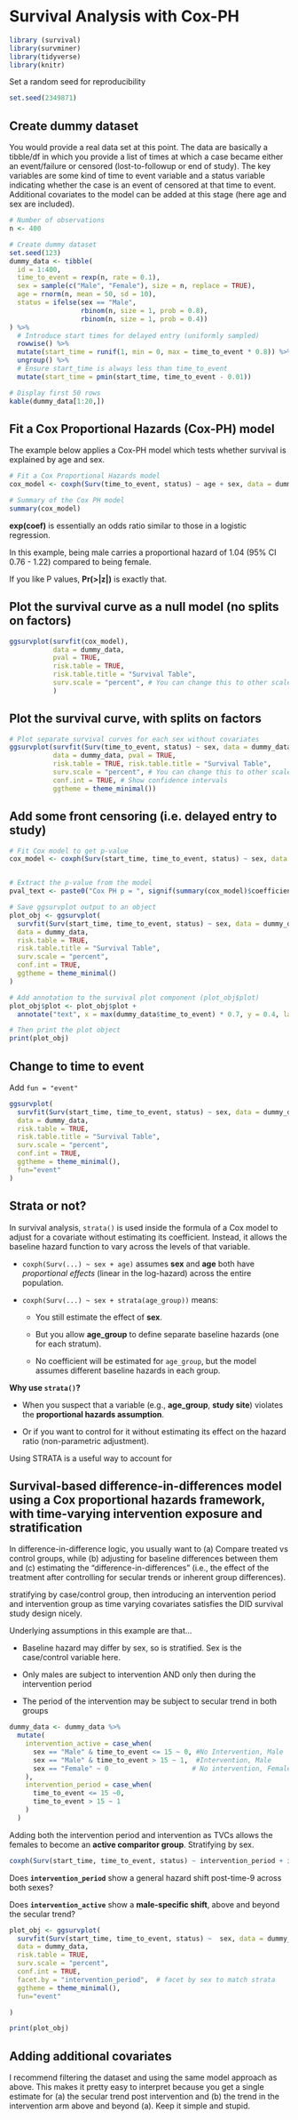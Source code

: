 # Survival Analysis with Cox-PH

```r
library (survival)
library(survminer)
library(tidyverse)
library(knitr)
```

Set a random seed for reproducibility

```r
set.seed(2349871)
```

## Create dummy dataset

You would provide a real data set at this point. The data are basically a tibble/df in which you provide a list of times at which a case became either an event/failure or censored (lost-to-followup or end of study). The key variables are some kind of time to event variable and a status variable indicating whether the case is an event of censored at that time to event. Additional covariates to the model can be added at this stage (here age and sex are included).

```r

# Number of observations
n <- 400  

# Create dummy dataset
set.seed(123)
dummy_data <- tibble(
  id = 1:400,
  time_to_event = rexp(n, rate = 0.1),
  sex = sample(c("Male", "Female"), size = n, replace = TRUE),
  age = rnorm(n, mean = 50, sd = 10),
  status = ifelse(sex == "Male", 
                  rbinom(n, size = 1, prob = 0.8),
                  rbinom(n, size = 1, prob = 0.4))
) %>%
  # Introduce start times for delayed entry (uniformly sampled)
  rowwise() %>%
  mutate(start_time = runif(1, min = 0, max = time_to_event * 0.8)) %>%
  ungroup() %>%
  # Ensure start_time is always less than time_to_event
  mutate(start_time = pmin(start_time, time_to_event - 0.01))

# Display first 50 rows
kable(dummy_data[1:20,])
```

## Fit a Cox Proportional Hazards (Cox-PH) model

The example below applies a Cox-PH model which tests whether survival is explained by age and sex.

```r
# Fit a Cox Proportional Hazards model
cox_model <- coxph(Surv(time_to_event, status) ~ age + sex, data = dummy_data)

# Summary of the Cox PH model
summary(cox_model)

```

**exp(coef)** is essentially an odds ratio similar to those in a logistic regression.

In this example, being male carries a proportional hazard of 1.04 (95% CI 0.76 - 1.22) compared to being female.

If you like P values, **Pr(\>\|z\|)** is exactly that.

## Plot the survival curve as a null model (no splits on factors)

```r
ggsurvplot(survfit(cox_model), 
           data = dummy_data, 
           pval = TRUE,
           risk.table = TRUE, 
           risk.table.title = "Survival Table",
           surv.scale = "percent", # You can change this to other scales like "probability"
           )
```

## Plot the survival curve, with splits on factors

```r
# Plot separate survival curves for each sex without covariates
ggsurvplot(survfit(Surv(time_to_event, status) ~ sex, data = dummy_data), 
           data = dummy_data, pval = TRUE, 
           risk.table = TRUE, risk.table.title = "Survival Table",
           surv.scale = "percent", # You can change this to other scales like "probability"
           conf.int = TRUE, # Show confidence intervals
           ggtheme = theme_minimal())

```

## Add some front censoring (i.e. delayed entry to study)

```r
# Fit Cox model to get p-value
cox_model <- coxph(Surv(start_time, time_to_event, status) ~ sex, data = dummy_data)


# Extract the p-value from the model
pval_text <- paste0("Cox PH p = ", signif(summary(cox_model)$coefficients[5], 3))

# Save ggsurvplot output to an object
plot_obj <- ggsurvplot(
  survfit(Surv(start_time, time_to_event, status) ~ sex, data = dummy_data), 
  data = dummy_data,
  risk.table = TRUE,
  risk.table.title = "Survival Table",
  surv.scale = "percent",
  conf.int = TRUE,
  ggtheme = theme_minimal()
)

# Add annotation to the survival plot component (plot_obj$plot)
plot_obj$plot <- plot_obj$plot + 
  annotate("text", x = max(dummy_data$time_to_event) * 0.7, y = 0.4, label = pval_text)

# Then print the plot object
print(plot_obj)
```

## Change to time to event

Add `fun = "event"`

```r
ggsurvplot(
  survfit(Surv(start_time, time_to_event, status) ~ sex, data = dummy_data), 
  data = dummy_data,
  risk.table = TRUE,
  risk.table.title = "Survival Table",
  surv.scale = "percent",
  conf.int = TRUE,
  ggtheme = theme_minimal(),
  fun="event"
)
```

## **Strata or not?** 

In survival analysis, `strata()` is used inside the formula of a Cox model to adjust for a covariate without estimating its coefficient. Instead, it allows the baseline hazard function to vary across the levels of that variable.

-   `coxph(Surv(...) ~ sex + age)` assumes **sex** and **age** both have *proportional effects* (linear in the log-hazard) across the entire population.

-   `coxph(Surv(...) ~ sex + strata(age_group))` means:

    -   You still estimate the effect of **sex**.

    -   But you allow **age_group** to define separate baseline hazards (one for each stratum).

    -   No coefficient will be estimated for `age_group`, but the model assumes different baseline hazards in each group.

**Why use `strata()`?**

-   When you suspect that a variable (e.g., **age_group**, **study site**) violates the **proportional hazards assumption**.

-   Or if you want to control for it without estimating its effect on the hazard ratio (non-parametric adjustment).

Using STRATA is a useful way to account for

## Survival-based difference-in-differences model using a Cox proportional hazards framework, with time-varying intervention exposure and stratification 

In difference-in-difference logic, you usually want to (a) Compare treated vs control groups, while (b) adjusting for baseline differences between them and (c) estimating the "difference-in-differences" (i.e., the effect of the treatment after controlling for secular trends or inherent group differences).

stratifying by case/control group, then introducing an intervention period and intervention group as time varying covariates satisfies the DID survival study design nicely.

Underlying assumptions in this example are that...

-   Baseline hazard may differ by sex, so is stratified. Sex is the case/control variable here.

-   Only males are subject to intervention AND only then during the intervention period

-   The period of the intervention may be subject to secular trend in both groups

```r

dummy_data <- dummy_data %>% 
  mutate(
    intervention_active = case_when(
      sex == "Male" & time_to_event <= 15 ~ 0, #No Intervention, Male
      sex == "Male" & time_to_event > 15 ~ 1,  #Intervention, Male
      sex == "Female" ~ 0                     # No intervention, Female
    ),
    intervention_period = case_when(
      time_to_event <= 15 ~0,
      time_to_event > 15 ~ 1
    )
  )

```


Adding both the intervention period and intervention as TVCs allows the females to become an **active comparitor group**. Stratifying by sex.

```r

coxph(Surv(start_time, time_to_event, status) ~ intervention_period + intervention_active + strata(sex), data = dummy_data)

```

Does **`intervention_period`** show a general hazard shift post-time-9 across both sexes?

Does **`intervention_active`** show a **male-specific shift**, above and beyond the secular trend?

```r
plot_obj <- ggsurvplot(
  survfit(Surv(start_time, time_to_event, status) ~  sex, data = dummy_data),
  data = dummy_data,
  risk.table = TRUE,
  surv.scale = "percent",
  conf.int = TRUE,
  facet.by = "intervention_period",  # facet by sex to match strata
  ggtheme = theme_minimal(),
  fun="event"

)

print(plot_obj)
```

## Adding additional covariates

I recommend filtering the dataset and using the same model approach as above. This makes it pretty easy to interpret because you get a single estimate for (a) the secular trend post intervention and (b) the trend in the intervention arm above and beyond (a). Keep it simple and stupid.
